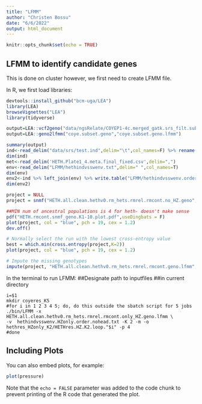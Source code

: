 ```yaml
---
title: "LFMM"
author: "Christen Bossu"
date: "6/6/2022"
output: html_document
---
```


```r
knitr::opts_chunk$set(echo = TRUE)
```

## LFMM to identify candidate genes

This is done on cluster however, we first need to create LFMM file.

In R, we first load libraries:
```r
devtools::install_github("bcm-uga/LEA")
library(LEA)
browseVignettes("LEA")
library(tidyverse)
```

```r
output=LEA::vcf2geno("data/ngsRelate/COYEP1-4c.merged_gatk.srs_filt.subset.recode.vcf","coye.subset.geno")
output=LEA::geno2lfmm("coye.subset.geno","coye.subset.geno.lfmm")

summary(output)
ind<-read_delim("data/srs/test.ind",delim="\t",col_names=F) %>% rename(IID=X1)
dim(ind)
met<-read_delim('HETH.Plate1_4.meta.final_fixed.csv',delim=",") 
env<-read_delim("LFMM/hethindvsswenv.txt",delim=" ",col_names=T)
dim(env)
env2<-ind %>% left_join(env) %>% write.table("LFMM/hethindvsswenv.order.txt")
dim(env2)

project = NULL
project = snmf("HETH.all.clean.hethv0.rm_hets.rmrel.rmcont.no_HZ.geno", K = 1:10,entropy = TRUE, repetitions = 5, project = "new")

##MIN num of ancestral populations is 4 for heth- doesn't make sense
pdf("HETH.rmcont.snmf_geno.K1-10.plot.pdf",useDingbats = F)
plot(project, col = "blue", pch = 19, cex = 1.2)
dev.off()

# Normally select the run with the lowest cross-entropy value
best = which.min(cross.entropy(project,K=2))
plot(project, col = "blue", pch = 19, cex = 1.2)

# Impute the missing genotypes
impute(project, "HETH.all.clean.hethv0.rm_hets.rmrel.rmcont.geno.lfmm",method = 'mode', K = 7, run = best)
```


In the terminal to run LFMM:
##Designate path to inputfiles
##in current directory

```
i=$1
mkdir coyeres_K5
#for i in 1 2 3 4 5; do, do this outside the sbatch script for 5 jobs
./bin/LFMM -x HETH.all.clean.hethv0.rm_hets.rmrel.rmcont.only_HZ.geno.lfmm \
-v  hethindvsswenv.HZonly.order.nohead.txt -K 2 -m -o hethres_HZonly_K2/HETHres.HZ.K2.loop."$i" -p 4
#done
```

## Including Plots

You can also embed plots, for example:

```r
plot(pressure)
```

Note that the `echo = FALSE` parameter was added to the code chunk to prevent printing of the R code that generated the plot.
